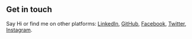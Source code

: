 ## Get in touch

Say Hi or find me on other platforms:
[LinkedIn](https://www.linkedin.com/in/urjit-shah-34965b131/),
[GitHub](https://github.com/urjit2498),
[Facebook](https://www.facebook.com/Urjitshah2498/),
[Twitter](https://twitter.com/urjit2498),
[Instagram](https://www.instagram.com/urjit.2498/).